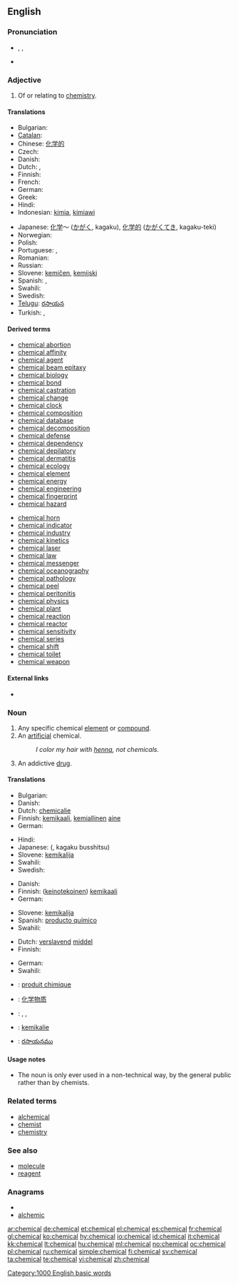 ==English==

===Pronunciation===
* {{enPR|kĕm'ĭk-əl}}, {{IPA|/ˈkɛmɪkəl/}}, {{SAMPA|/"kemIk@l/}}
* {{audio|en-us-chemical.ogg|Audio (US)}}
*: {{rhymes|emɪkəl}}

===Adjective===
{{en-adj|-}}

# Of or relating to [[chemistry]].

====Translations====
{{trans-top|relating to chemistry}}
* Bulgarian: {{t|bg|химически}}
* [[Catalan]]: {{t+|ca|químic}}
* Chinese: [[化学的]]
* Czech: {{t+|cs|chemický}}
* Danish: {{t-|da|kemisk}}
* Dutch: {{t+|nl|chemisch}}, {{t+|nl|scheikundig}}
* Finnish: {{t+|fi|kemiallinen}}
* French: {{t+|fr|chimique}}
* German: {{t+|de|chemisch}}
* Greek: {{t+|el|χημικός}}
* Hindi: {{t|hi|रासायनिक|tr=rāsāynik|xs=Hindi}}
* Indonesian: [[kimia]], [[kimiawi]]
{{trans-mid}}
* Japanese: [[化学]]～ ([[かがく]], kagaku), [[化学的]] ([[かがく]]てき, kagaku-teki)
* Norwegian: {{t+|no|kjemisk}}
* Polish: {{t+|pl|chemiczny}}
* Portuguese: {{t+|pt|químico}},  {{t+|pt|química|f}}
* Romanian: {{t+|ro|chimic}}
* Russian: {{t+|ru|химический|tr=χimíčeskij}}
* Slovene: [[kemičen]], [[kemijski]]
* Spanish: {{t+|es|químico|m}}, {{t+|es|química|f}}
* Swahili: {{t+|sw|kemikali|xs=Swahili}}
* Swedish: {{t+|sv|kemisk}}
* [[Telugu]]: [[రసాయన]]
* Turkish: {{t+|tr|kimyasal}}, {{t+|tr|kimyevî}}
{{trans-bottom}}

====Derived terms====
{{top2}}
* [[chemical abortion]]
* [[chemical affinity]]
* [[chemical agent]]
* [[chemical beam epitaxy]]
* [[chemical biology]]
* [[chemical bond]]
* [[chemical castration]]
* [[chemical change]]
* [[chemical clock]]
* [[chemical composition]]
* [[chemical database]]
* [[chemical decomposition]]
* [[chemical defense]]
* [[chemical dependency]]
* [[chemical depilatory]]
* [[chemical dermatitis]]
* [[chemical ecology]]
* [[chemical element]]
* [[chemical energy]]
* [[chemical engineering]]
* [[chemical fingerprint]]
* [[chemical hazard]]
{{mid2}}
* [[chemical horn]]
* [[chemical indicator]]
* [[chemical industry]]
* [[chemical kinetics]]
* [[chemical laser]]
* [[chemical law]]
* [[chemical messenger]]
* [[chemical oceanography]]
* [[chemical pathology]]
* [[chemical peel]]
* [[chemical peritonitis]]
* [[chemical physics]]
* [[chemical plant]]
* [[chemical reaction]]
* [[chemical reactor]]
* [[chemical sensitivity]]
* [[chemical series]]
* [[chemical shift]]
* [[chemical toilet]]
* [[chemical weapon]]
{{bottom}}

====External links====
* {{pedialite|Chemistry}}

===Noun===
{{en-noun}}

# Any specific chemical [[element]] or [[compound]].
# An [[artificial]] chemical.
#: ''I color my hair with [[henna]], not chemicals.''
# An addictive [[drug]].

====Translations====
{{trans-top|any specific chemical element or compound}}
* Bulgarian: {{t|bg|химикал|m}}
* Danish: {{t-|da|kemikalie|n}}
* Dutch: [[chemicalie]] {{f}}
* Finnish: [[kemikaali]], [[kemiallinen]] [[aine]]
* German: {{t+|de|Chemiekalie|f}}
{{trans-mid}}
* Hindi: {{t|hi|रसायन|m|tr=rasāyan|xs=Hindi}}
* Japanese: {{Jpan|[[化学物質]]}} ({{Jpan|[[かがくぶっしつ]]}}, kagaku busshitsu)
* Slovene: [[kemikalija]] {{f}}
* Swahili: {{t+|sw|kemikali|xs=Swahili}}
* Swedish: {{t-|sv|kemikalie|c}}
{{trans-bottom}}

{{trans-top|an artificial chemical}}
* Danish: {{t-|da|kemikalie|n}}
* Finnish: ([[keinotekoinen]]) [[kemikaali]]
* German: {{t+|de|Chemiekalie|f}}
{{trans-mid}}
* Slovene: [[kemikalija]] {{f}}
* Spanish: [[producto químico]] {{m}}
* Swahili: {{t+|sw|kemikali|xs=Swahili}}
{{trans-bottom}}

{{trans-top|an addictive drug}}
* Dutch: [[verslavend]] [[middel]] {{n}}
* Finnish: {{t-|fi|kova huume}}
{{trans-mid}}
* German: {{t+|de|Chemiekalie|f}}
* Swahili: {{t+|sw|kemikali|xs=Swahili}}
{{trans-bottom}}

{{checktrans-top}}
* {{ttbc|French}}: [[produit chimique]] {{m}}
{{checktrans-mid}}
* {{ttbc|Mandarin Chinese}}: [[化学物质]]
* {{ttbc|Norwegian}}: {{t|no|kjemikal|n}}, {{t|no|kjemikalie|m}}, {{t|no|kjemikalium|n}}
* {{ttbc|Swedish}}: [[kemikalie]]
* {{ttbc|Telugu}}: [[రసాయనము]]
{{checktrans-bottom}}

====Usage notes====
* The noun is only ever used in a non-technical way, by the general public rather than by chemists.

===Related terms===
* [[alchemical]]
* [[chemist]]
* [[chemistry]]

===See also===
* [[molecule]]
* [[reagent]]


===Anagrams===
* {{alphagram|accehilm}}
* [[alchemic#English|alchemic]]


[[Category:1000 English basic words]]

[[ar:chemical]]
[[de:chemical]]
[[et:chemical]]
[[el:chemical]]
[[es:chemical]]
[[fr:chemical]]
[[gl:chemical]]
[[ko:chemical]]
[[hy:chemical]]
[[io:chemical]]
[[id:chemical]]
[[it:chemical]]
[[kk:chemical]]
[[lt:chemical]]
[[hu:chemical]]
[[ml:chemical]]
[[no:chemical]]
[[oc:chemical]]
[[pl:chemical]]
[[ru:chemical]]
[[simple:chemical]]
[[fi:chemical]]
[[sv:chemical]]
[[ta:chemical]]
[[te:chemical]]
[[vi:chemical]]
[[zh:chemical]]